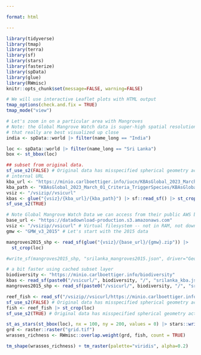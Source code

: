 ```yaml
---

format: html

---
```


```r
library(tidyverse)
library(tmap)
library(terra)
library(sf)
library(stars)
library(fasterize)
library(spData)
library(glue)
library(RWmisc)
knitr::opts_chunk$set(message=FALSE, warning=FALSE)
```


```r
# We will use interactive Leaflet plots with HTML output
tmap_options(check.and.fix = TRUE)
tmap_mode("view")
```

```r
# Let's zoom in on a particular area with Mangroves
# Note: the Global Mangrove Watch data is super-high spatial resolution polygons,
# that really are best visualized up close
india <- spData::world |> filter(name_long == "India")

loc <- spData::world |> filter(name_long == "Sri Lanka")
box <- st_bbox(loc)
```


```r
## subset from original data.
sf_use_s2(FALSE) # Original data has misspecified spherical geometry actually...
# internal URL
kba_url <- "https://minio.carlboettiger.info/iucn/KBAsGlobal_2023_March_01_Criteria_TriggerSpecies.zip"
kba_path <- "KBAsGlobal_2023_March_01_Criteria_TriggerSpecies/KBAsGlobal_2023_March_01_POL.shp"
vsiz <- "/vsizip//vsicurl"
kbas <- glue("{vsiz}/{kba_url}/{kba_path}") |> sf::read_sf() |> st_crop(loc) |> st_make_valid()
sf_use_s2(TRUE)

# Note Global Mangrove Watch Data we can access from their public AWS bucket:
base_url <- "https://datadownload-production.s3.amazonaws.com"
vsiz <- "/vsizip//vsicurl" # Virtual filesystem -- not in RAM, not downloaded
gmw <- "GMW_v3_2015" # Let's start with the 2015 data

mangroves2015_shp <- read_sf(glue("{vsiz}/{base_url}/{gmw}.zip")) |>
  st_crop(loc)

#write_sf(mangroves2015_shp, "srilanka_mangroves2015.json", driver="GeoJSON")

```

```r
# a bit faster using cached subset layer
biodiversity <- "https://minio.carlboettiger.info/biodiversity"
kbas <- read_sf(paste0("/vsicurl/", biodiversity, "/", "srilanka_kba.json"))
mangroves2015_shp <- read_sf(paste0("/vsicurl/", biodiversity, "/", "srilanka_mangroves2015.json"))
```



```r
reef_fish <- read_sf("/vsizip//vsicurl/https://minio.carlboettiger.info/iucn/WRASSES_PARROTFISHES.zip")
sf_use_s2(FALSE) # Original data has misspecified spherical geometry actually...
fish <- reef_fish |> st_crop(loc)
sf_use_s2(TRUE) # Original data has misspecified spherical geometry actually...

st_as_stars(st_bbox(loc), nx = 100, ny = 200, values = 0) |> stars::write_stars("grid.tif")
grd <- raster::raster("grid.tif")
wrasses_richness <- RWmisc::overlap.weight(grd, fish, count = TRUE)

```

```r
tm_shape(wrasses_richness) + tm_raster(palette="viridis", alpha=0.2)
```



